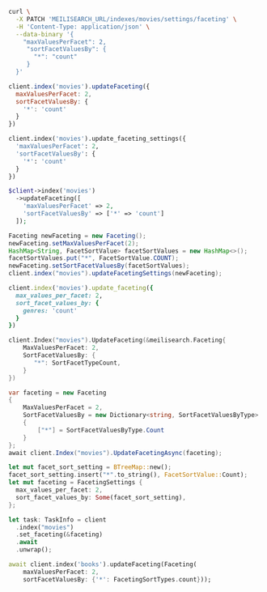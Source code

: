 <CodeGroup>

```bash cURL
curl \
  -X PATCH 'MEILISEARCH_URL/indexes/movies/settings/faceting' \
  -H 'Content-Type: application/json' \
  --data-binary '{
    "maxValuesPerFacet": 2,
     "sortFacetValuesBy": {
       "*": "count"
     }
  }'
```

```javascript JS
client.index('movies').updateFaceting({
  maxValuesPerFacet: 2,
  sortFacetValuesBy: {
    '*': 'count'
  }
})
```

```python Python
client.index('movies').update_faceting_settings({
  'maxValuesPerFacet': 2,
  'sortFacetValuesBy': {
    '*': 'count'
  }
})
```

```php PHP
$client->index('movies')
  ->updateFaceting([
    'maxValuesPerFacet' => 2,
    'sortFacetValuesBy' => ['*' => 'count']
  ]);
```

```java Java
Faceting newFaceting = new Faceting();
newFaceting.setMaxValuesPerFacet(2);
HashMap<String, FacetSortValue> facetSortValues = new HashMap<>();
facetSortValues.put("*", FacetSortValue.COUNT);
newFaceting.setSortFacetValuesBy(facetSortValues);
client.index("movies").updateFacetingSettings(newFaceting);
```

```ruby Ruby
client.index('movies').update_faceting({
  max_values_per_facet: 2,
  sort_facet_values_by: {
    genres: 'count'
  }
})
```

```go Go
client.Index("movies").UpdateFaceting(&meilisearch.Faceting{
    MaxValuesPerFacet: 2,
    SortFacetValuesBy: {
       "*": SortFacetTypeCount,
    }
})
```

```csharp C#
var faceting = new Faceting
{
    MaxValuesPerFacet = 2,
    SortFacetValuesBy = new Dictionary<string, SortFacetValuesByType>
    {
        ["*"] = SortFacetValuesByType.Count
    }
};
await client.Index("movies").UpdateFacetingAsync(faceting);
```

```rust Rust
let mut facet_sort_setting = BTreeMap::new();
facet_sort_setting.insert("*".to_string(), FacetSortValue::Count);
let mut faceting = FacetingSettings {
  max_values_per_facet: 2,
  sort_facet_values_by: Some(facet_sort_setting),
};

let task: TaskInfo = client
  .index("movies")
  .set_faceting(&faceting)
  .await
  .unwrap();
```

```dart Dart
await client.index('books').updateFaceting(Faceting(
    maxValuesPerFacet: 2,
    sortFacetValuesBy: {'*': FacetingSortTypes.count}));
```
</CodeGroup>